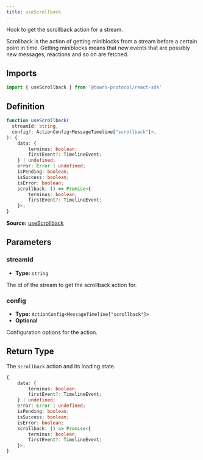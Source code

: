 ```yaml
---
title: useScrollback
---
```

Hook to get the scrollback action for a stream.

Scrollback is the action of getting miniblocks from a stream before a certain point in time. Getting miniblocks means that new events that are possibly new messages, reactions and so on are fetched.

## Imports

```ts
import { useScrollback } from '@towns-protocol/react-sdk'
```

## Definition

```ts
function useScrollback(
  streamId: string,
  config?: ActionConfig<MessageTimeline["scrollback"]>,
): {
    data: {
        terminus: boolean;
        firstEvent?: TimelineEvent;
    } | undefined;
    error: Error | undefined;
    isPending: boolean;
    isSuccess: boolean;
    isError: boolean;
    scrollback: () => Promise<{
        terminus: boolean;
        firstEvent?: TimelineEvent;
    }>;
}
```

**Source:** [useScrollback](https://github.com/towns-protocol/towns/blob/main/packages/react-sdk/src/useScrollback.ts)

## Parameters

### streamId

- **Type:** `string`

The id of the stream to get the scrollback action for.

### config

- **Type:** `ActionConfig<MessageTimeline["scrollback"]>`
- **Optional**

Configuration options for the action.

## Return Type

The `scrollback` action and its loading state.

```ts
{
    data: {
        terminus: boolean;
        firstEvent?: TimelineEvent;
    } | undefined;
    error: Error | undefined;
    isPending: boolean;
    isSuccess: boolean;
    isError: boolean;
    scrollback: () => Promise<{
        terminus: boolean;
        firstEvent?: TimelineEvent;
    }>;
}
```
